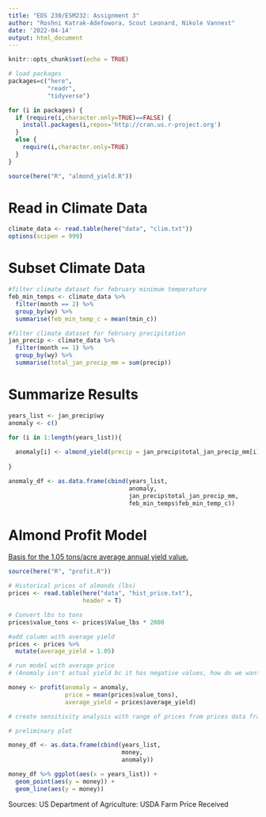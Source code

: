 ```yaml
---
title: "EDS 230/ESM232: Assignment 3"
author: "Roshni Katrak-Adefowora, Scout Leonard, Nikole Vannest"
date: '2022-04-14'
output: html_document
---
```


```r
knitr::opts_chunk$set(echo = TRUE)

# load packages
packages=c("here",
           "readr",
           "tidyverse")

for (i in packages) {
  if (require(i,character.only=TRUE)==FALSE) {
    install.packages(i,repos='http://cran.us.r-project.org')
  }
  else {
    require(i,character.only=TRUE)
  }
}

source(here("R", "almond_yield.R"))
```
 
# Read in Climate Data

```r
climate_data <- read.table(here("data", "clim.txt"))
options(scipen = 999)
```

# Subset Climate Data

```r
#filter climate dataset for february minimum temperature
feb_min_temps <- climate_data %>%
  filter(month == 2) %>% 
  group_by(wy) %>% 
  summarise(feb_min_temp_c = mean(tmin_c))

#filter climate dataset for february precipitation 
jan_precip <- climate_data %>% 
  filter(month == 1) %>%
  group_by(wy) %>% 
  summarise(total_jan_precip_mm = sum(precip))
```

# Summarize Results

```r
years_list <- jan_precip$wy
anomaly <- c()

for (i in 1:length(years_list)){
  
  anomaly[i] <- almond_yield(precip = jan_precip$total_jan_precip_mm[i], temp = feb_min_temps$feb_min_temp_c[i])
  
}

anomaly_df <- as.data.frame(cbind(years_list, 
                                  anomaly,
                                  jan_precip$total_jan_precip_mm,
                                  feb_min_temps$feb_min_temp_c))

```

# Almond Profit Model

[Basis for the 1.05 tons/acre average annual yield value.](https://apps1.cdfa.ca.gov/FertilizerResearch/docs/Almond_Production_CA.pdf)

```r
source(here("R", "profit.R"))

# Historical prices of almonds (lbs)
prices <- read.table(here("data", "hist_price.txt"), 
                     header = T) 

# Convert lbs to tons
prices$value_tons <- prices$Value_lbs * 2000

#add column with average yield
prices <- prices %>% 
  mutate(average_yield = 1.05)

# run model with average price
# (Anomaly isn't actual yield bc it has negative values, how do we want to spin this?)

money <- profit(anomaly = anomaly, 
                price = mean(prices$value_tons),
                average_yield = prices$average_yield)

# create sensitivity analysis with range of prices from prices data frame?


```


```r
# preliminary plot

money_df <- as.data.frame(cbind(years_list, 
                                money,
                                anomaly))

money_df %>% ggplot(aes(x = years_list)) +
  geom_point(aes(y = money)) +
  geom_line(aes(y = money)) 
```

Sources: US Department of Agriculture: USDA Farm Price Received
